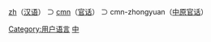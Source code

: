 [[:Category:zh_使用者|zh]]（[[汉语|汉语]]） ⊃ [[:Category:cmn_使用者|cmn]]（[[官话|官话]]） ⊃ cmn-zhongyuan（[[中原官话|中原官话]]）

{{Babels|cmn-zhongyuan|nativename=中原官话|zhname=中原官话|wikipedia=none}}

[[Category:用户语言|Category:用户语言]]
[[Category:Cmn_使用者|中]]